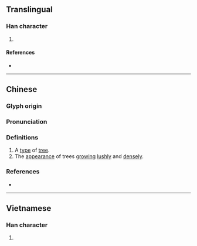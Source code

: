 {{character info/new}}
==Translingual==

===Han character===
{{Han char|rn=75|rad=木|as=13|sn=17|four=|canj=DTWV|ids=⿰木農}}

# {{defn|Han|sort=木13}}

====References====
* {{Han ref|kx=0556.020|dkj=15634|hdz=21301.120|uh=6A82|ud=27266}}

----

==Chinese==
{{zh-forms}}

===Glyph origin===
{{Han etym}}

===Pronunciation===
{{zh-pron
|m=nóng
|c=nung4
|mc=y
|oc=y
|cat=n,a
}}

===Definitions===
{{zh-hanzi}}

# A [[type]] of [[tree]].
# The [[appearance]] of trees [[grow]]ing [[lushly]] and [[densely]].

===References===
* {{R:twedu|C05474}}

----

==Vietnamese==

===Han character===
{{vi-readings|rs=木13|hanviet=nòng}}

# {{defn|lang=vi|sort=木13}}